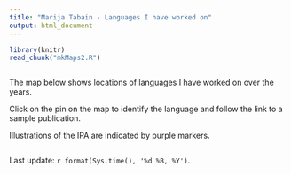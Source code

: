 ```yaml
---
title: "Marija Tabain - Languages I have worked on"
output: html_document
---
```



<!-- Google tag (gtag.js) -->
<script async src="https://www.googletagmanager.com/gtag/js?id=G-SZ9QWKYC86"></script>
<script>
  window.dataLayer = window.dataLayer || [];
  function gtag(){dataLayer.push(arguments);}
  gtag('js', new Date());

  gtag('config', 'G-SZ9QWKYC86');
</script>


```r
library(knitr)
read_chunk("mkMaps2.R")
```

```r

```
The map below shows locations of languages I have worked on over the years.

Click on the pin on the map to identify the language and follow the link to a sample publication.

Illustrations of the IPA are indicated by purple markers.

```r

```



Last update: `r format(Sys.time(), '%d %B, %Y')`.
